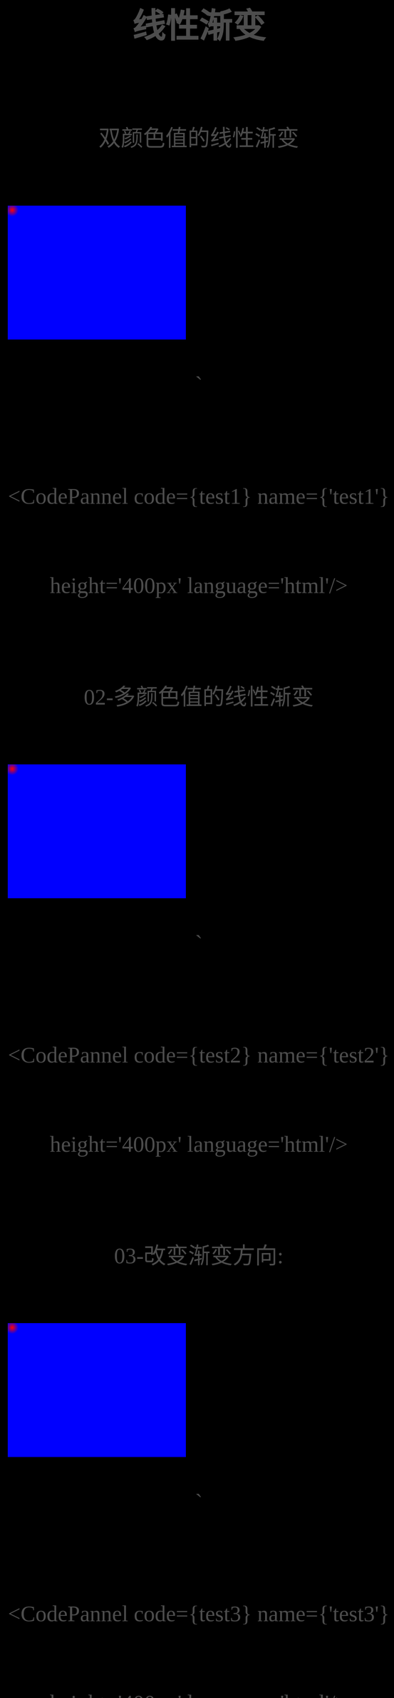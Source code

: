 
## 线性渐变
双颜色值的线性渐变

<!DOCTYPE HTML>
<html>
<head>
<meta http-equiv="Content-Type" content="text/html; charset=utf-8">
<title></title>
<!--默认渐变是从上往下的-->
<style>
.box{
	width:300px;
	height:300px;
	border:1px solid #000; 
	background-image:linear-gradient(red,blue);
}
</style>
</head>
<body>
<div class="box"></div>
</body>
</html>
`

<CodePannel code={test1} name={'test1'} height='400px' language='html'/>

02-多颜色值的线性渐变

<!DOCTYPE HTML>
<html>
<head>
<meta http-equiv="Content-Type" content="text/html; charset=utf-8">
<title></title>
<style>
.box{
	width:300px;
	height:300px;
	border:1px solid #000; 
	background-image:linear-gradient(red,blue,pink,black);
}
</style>
</head>
<body>
<div class="box"></div>
</body>
</html>
`

<CodePannel code={test2} name={'test2'} height='400px' language='html'/>

03-改变渐变方向:

<!DOCTYPE HTML>
<html>
<head>
<meta http-equiv="Content-Type" content="text/html; charset=utf-8">
<title></title>
<style>
.box{
	width:300px;
	height:300px;
	border:1px solid #000; 
	background-image:linear-gradient(to top left,red,blue);
}
</style>
</head>
<body>
<div class="box"></div>
</body>
</html>
`

<CodePannel code={test3} name={'test3'} height='400px' language='html'/>

控制颜色节点的分布

<!DOCTYPE HTML>
<html>
<head>
<meta http-equiv="Content-Type" content="text/html; charset=utf-8">
<style>
.box{
	width:300px;
	height:300px;
	border:1px solid #000; 
	background-image:linear-gradient(90deg,red 10%,orange 15%,yellow 20%,green 30%,blue 50%,indigo 70%,violet 80%);
}
</style>
</head>
<body>
<div class="box"></div>
</body>
</html>
`

<CodePannel code={test4} name={'test4'} height='400px' language='html'/>

09-光斑动画:

<!DOCTYPE html>
<html>
	<head>
		<meta charset="UTF-8">
		<title></title>
		<style type="text/css">
			*{
				margin: 0;
				padding: 0;
			}
			body{
				background: black;
				text-align: center;
				font: 50px/200px "微软雅黑";
				color: rgba(255,255,255,.3);
			}
			h1{
				display: inline-block;
				background: linear-gradient(120deg,rgba(255,255,255,0) 100px,rgba(255,255,255,1) 180px,rgba(255,255,255,0) 270px);
				background-position: -300px 0;
				background-repeat:no-repeat ;
				-webkit-background-clip: text;
				/*transition: 3s;*/
			}
		</style>
	</head>
	<body>
		<h1>hello programming tech</h1>
	</body>
	<script type="text/javascript">
		var h1Node = document.getElementsByTagName("h1")[0];
		var left =-300;
		move();
		function move(){
			setInterval(function(){
				left+=10;
				if(left>1000){
					left=-300;
				}
				h1Node.style.backgroundPosition=left+"px 0px";
			},20)
		}
	</script>
</html>

`

<CodePannel code={test5} name={'test5'} height='400px' language='html'/>

08-发廊灯

<!DOCTYPE HTML>
<html>
<head>
<meta http-equiv="Content-Type" content="text/html; charset=utf-8">
<title></title>
<style>
.wrap{
	width:200px;
	height:30px;
	overflow:hidden;
	border:1px solid #000;
}
.box{
	width:400px;
	height:30px;
	background:repeating-linear-gradient(45deg ,black 0,black 10px,#fff 10px,#fff 20px); 
	transition:3s;
	}
	
.wrap:hover .box{ 
	margin-left:-200px;
	}
</style>
</head>
<body>
<div class="wrap">
	<div class="box"></div>
</div>
</body>
</html>
`

<CodePannel code={test6} name={'test6'} height='400px' language='html'/>

## 径向渐变
01-双颜色值的径向渐变

<!DOCTYPE HTML>
<html>
<head>
<meta http-equiv="Content-Type" content="text/html; charset=utf-8">
<title></title>
<style>
.box{
	width:400px;
	height:300px;
	border:1px solid #000; 
	background-image:radial-gradient(red,blue);
}
</style>
</head>
<body>
<div class="box"></div>
</body>
</html>
`

<CodePannel code={test7} name={'test7'} height='400px' language='html'/>

02-多颜色值的径向渐变

<!DOCTYPE HTML>
<html>
<head>
<meta http-equiv="Content-Type" content="text/html; charset=utf-8">
<title></title>
<style>
.box{
	width:400px;
	height:300px;
	border:1px solid #000; 
	background-image: radial-gradient(red,blue,pink,black);
}
</style>
</head>
<body>
<div class="box"></div>
</body>
</html>
`

<CodePannel code={test8} name={'test8'} height='400px' language='html'/>

重复渐变

<!DOCTYPE HTML>
<html>
<head>
<meta http-equiv="Content-Type" content="text/html; charset=utf-8">
<title></title>
<!--改变渐变的形状-->
<style>
.box{
	width:400px;
	height:300px;
	border:1px solid #000; 
	background-image:repeating-radial-gradient(closest-corner  circle,red 30%,blue 50%);
}
</style>
</head>
<body>
<div class="box"></div>
</body>
</html>
`

<CodePannel code={test9} name={'test9'} height='400px' language='html'/>

改变圆心

<!DOCTYPE HTML>
<html>
<head>
<meta http-equiv="Content-Type" content="text/html; charset=utf-8">
<title></title>
<style>
.box{
	width:400px;
	height:300px;
	border:1px solid #000; 
	background-image:radial-gradient(closest-corner  circle at 10px 10px,red,blue);
}
</style>
</head>
<body>
<div class="box"></div>
</body>
</html>
`

<CodePannel code={test10} name={'test10'} height='400px' language='html'/>